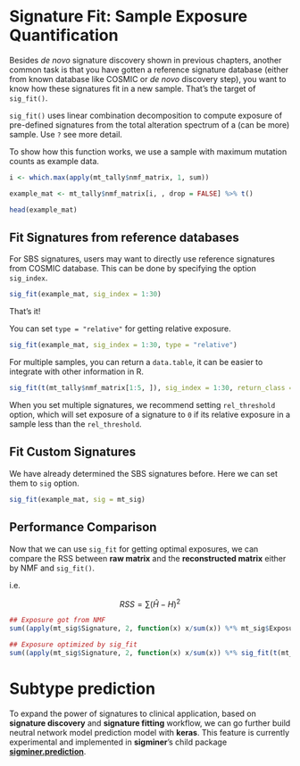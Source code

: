 # Signature Fit: Sample Exposure Quantification {#sigfit}

Besides *de novo* signature discovery shown in previous chapters, another common task is that
you have gotten a reference signature database (either from known database like COSMIC or *de novo* discovery step), you want to know how these signatures fit in a new sample. That's the target of `sig_fit()`.

`sig_fit()` uses linear combination decomposition to compute exposure of pre-defined signatures from the total
alteration spectrum of a (can be more) sample. Use `?` see more detail.

To show how this function works, we use a sample with maximum mutation counts as example data.

```r
i <- which.max(apply(mt_tally$nmf_matrix, 1, sum))

example_mat <- mt_tally$nmf_matrix[i, , drop = FALSE] %>% t()
```

```r
head(example_mat)
```


## Fit Signatures from reference databases

For SBS signatures, users may want to directly use reference signatures from COSMIC database. This can be done by specifying the option `sig_index`.



```r
sig_fit(example_mat, sig_index = 1:30)
```

That's it!

You can set `type = "relative"` for getting relative exposure.

```r
sig_fit(example_mat, sig_index = 1:30, type = "relative")
```


For multiple samples, you can return a `data.table`, it can be easier to integrate with other information in R.

```r
sig_fit(t(mt_tally$nmf_matrix[1:5, ]), sig_index = 1:30, return_class = "data.table", rel_threshold = 0.05)
```

When you set multiple signatures, we recommend setting `rel_threshold` option, which will set exposure of a signature to `0` if its relative exposure in a sample less than the `rel_threshold`.

## Fit Custom Signatures

We have already determined the SBS signatures before. Here we can set them to `sig` option.

```r
sig_fit(example_mat, sig = mt_sig)
```

## Performance Comparison

Now that we can use `sig_fit` for getting optimal exposures, we can compare the RSS between **raw matrix** and the **reconstructed matrix** either by NMF and `sig_fit()`.


i.e. 

$$
RSS = \sum(\hat H - H)^2
$$

```r
## Exposure got from NMF
sum((apply(mt_sig$Signature, 2, function(x) x/sum(x)) %*% mt_sig$Exposure - t(mt_tally$nmf_matrix))^2)
```

```r
## Exposure optimized by sig_fit
sum((apply(mt_sig$Signature, 2, function(x) x/sum(x)) %*% sig_fit(t(mt_tally$nmf_matrix), sig = mt_sig) - t(mt_tally$nmf_matrix))^2)
```

# Subtype prediction {#subtyping}

To expand the power of signatures to clinical application, based on **signature discovery** and **signature fitting** workflow, we can go further build neutral network model prediction model with **keras**. This feature is currently experimental and implemented in **sigminer**'s child package [**sigminer.prediction**](https://github.com/ShixiangWang/sigminer.prediction).

